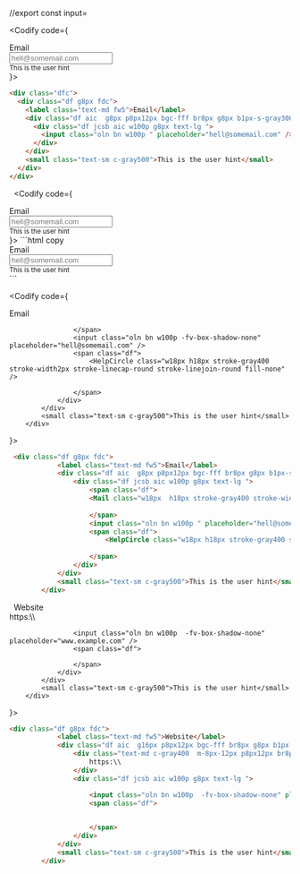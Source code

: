 
//export const input=

<Codify code={
                <div class="dfc ">
                    <div class="df g8px fdc">
                        <label class="text-md fw5">Email</label>
                        <div class="df aic  g8px p8px12px bgc-fff br8px g8px b1px-s-gray300 shadow-xs xw400px">
                            <div class="df jcsb aic w100p g8px text-lg ">
                                <input class="oln bn w100p -fv-box-shadow-none" placeholder="hell@somemail.com" />
                            </div>
                        </div>
                        <small class="text-sm c-gray500">This is the user hint</small>
                    </div>
                </div>
}>
```html copy
<div class="dfc">
  <div class="df g8px fdc">
    <label class="text-md fw5">Email</label>
    <div class="df aic  g8px p8px12px bgc-fff br8px g8px b1px-s-gray300 shadow-xs xw400px">
      <div class="df jcsb aic w100p g8px text-lg ">
        <input class="oln bn w100p " placeholder="hell@somemail.com" />
      </div>                            
    </div>
    <small class="text-sm c-gray500">This is the user hint</small>
  </div>
</div>              
```

</Codify>

&nbsp; 
<Codify code={
   <div class="df g8px fdc">
            <label class="text-md fw5">Email</label>
            <div class="df aic  g8px p8px12px bgc-fff br8px g8px b1px-s-primary300 bxs0px0px0px5px-primary100 xw400px">
                <div class="df jcsb aic w100p g8px text-lg ">
                    <input class="oln bn w100p  -fv-box-shadow-none" placeholder="hell@somemail.com" />
                    <span class="df">
                       <HelpCircle class="w18px h18px stroke-gray400 stroke-width2px stroke-linecap-round stroke-linejoin-round fill-none" />
                    </span>
                </div>
            </div>
            <small class="text-sm c-gray500">This is the user hint</small>
        </div>
}>
```html copy
 <div class="df g8px fdc">
            <label class="text-md fw5">Email</label>
            <div class="df aic  g8px p8px12px bgc-fff br8px g8px b1px-s-primary300 bxs0px0px0px5px-primary100 xw400px">
                <div class="df jcsb aic w100p g8px text-lg ">
                    <input class="oln bn w100p " placeholder="hell@somemail.com" />
                    <span class="df">
                       <HelpCircle class="w18px h18px stroke-gray400 stroke-width2px stroke-linecap-round stroke-linejoin-round fill-none" />
                    </span>
                </div>
            </div>
            <small class="text-sm c-gray500">This is the user hint</small>
        </div>
```        
</Codify> 
&nbsp;

<Codify code={
                <div class="df g8px fdc">
            <label class="text-md fw5">Email</label>
            <div class="df aic  g8px p8px12px bgc-fff br8px g8px b1px-s-primary300  xw400px">
                <div class="df jcsb aic w100p g8px text-lg ">
                    <span class="df">
                    <Mail class="w18px  h18px stroke-gray400 stroke-width2px stroke-linecap-round stroke-linejoin-round fill-none" />
                            
                    </span>
                    <input class="oln bn w100p -fv-box-shadow-none" placeholder="hell@somemail.com" />
                    <span class="df">
                        <HelpCircle class="w18px h18px stroke-gray400 stroke-width2px stroke-linecap-round stroke-linejoin-round fill-none" />
              
                    </span>
                </div>
            </div>
            <small class="text-sm c-gray500">This is the user hint</small>
        </div>
        
}>
```html copy
 <div class="df g8px fdc">
            <label class="text-md fw5">Email</label>
            <div class="df aic  g8px p8px12px bgc-fff br8px g8px b1px-s-primary300  xw400px">
                <div class="df jcsb aic w100p g8px text-lg ">
                    <span class="df">
                    <Mail class="w18px  h18px stroke-gray400 stroke-width2px stroke-linecap-round stroke-linejoin-round fill-none" />
                            
                    </span>
                    <input class="oln bn w100p " placeholder="hell@somemail.com" />
                    <span class="df">
                        <HelpCircle class="w18px h18px stroke-gray400 stroke-width2px stroke-linecap-round stroke-linejoin-round fill-none" />
              
                    </span>
                </div>
            </div>
            <small class="text-sm c-gray500">This is the user hint</small>
        </div>            
```
</Codify>
&nbsp;
<Codify code={
   <div class="df g8px fdc">
            <label class="text-md fw5">Website</label>
            <div class="df aic  g16px p8px12px bgc-fff br8px g8px b1px-s-gray300  xw400px">
                <div class="text-md c-gray400  m-8px-12px p8px12px br8px0px0px8px brt1px-s-gray300">
                    https:\\
                </div>
                <div class="df jcsb aic w100p g8px text-lg ">

                    <input class="oln bn w100p  -fv-box-shadow-none" placeholder="www.example.com" />
                    <span class="df">
                  
                    </span>
                </div>
            </div>
            <small class="text-sm c-gray500">This is the user hint</small>
        </div>
}>
``` html copy
<div class="df g8px fdc">
            <label class="text-md fw5">Website</label>
            <div class="df aic  g16px p8px12px bgc-fff br8px g8px b1px-s-gray300  xw400px">
                <div class="text-md c-gray400  m-8px-12px p8px12px br8px0px0px8px brt1px-s-gray300">
                    https:\\
                </div>
                <div class="df jcsb aic w100p g8px text-lg ">

                    <input class="oln bn w100p  -fv-box-shadow-none" placeholder="www.example.com" />
                    <span class="df">
                      

                    </span>
                </div>
            </div>
            <small class="text-sm c-gray500">This is the user hint</small>
        </div>
```
</Codify>
